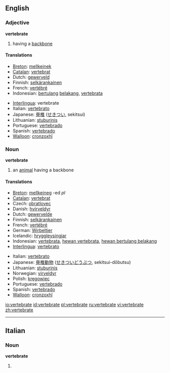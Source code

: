 ==English==

===Adjective===
'''vertebrate'''

# having a [[backbone]]

====Translations====
{{top}}
*[[Breton]]: [[mellkeinek]]
*[[Catalan]]: [[vertebrat]]
*Dutch: [[gewerveld]]
*Finnish: [[selkärankainen]]
*French: [[vertébré]]
*Indonesian: [[tulang|bertulang]] [[belakang]], [[vertebrata]]
{{mid}}
*[[Interlingua]]: vertebrate
*Italian: [[vertebrato]]
*Japanese: [[脊椎]] ([[せきつい]], sekitsui)
*Lithuanian: [[stuburinis]] {{m}}
*Portuguese: [[vertebrado]]
*Spanish: [[vertebrado]]
*[[Walloon]]: [[cronzoxhî]]
{{bottom}}

===Noun===
'''vertebrate'''

# an [[animal]] having a backbone

====Translations====
{{top}}
*[[Breton]]: [[mellkeineg]] {{m}} -ed ''pl''
*[[Catalan]]: [[vertebrat]]
*Czech: [[obratlovec]] {{m}}
*Danish: [[hvirveldyr]] {{c}}
*Dutch: [[gewervelde]]
*Finnish: [[selkärankainen]]
*French: [[vertébré]] {{m}}
*German: [[Wirbeltier]] {{n}}
*Icelandic: [[hryggleysingjar]]
*Indonesian: [[vertebrata]], [[hewan vertebrata]], [[hewan bertulang belakang]]
*[[Interlingua]]: [[vertebrato]]
{{mid}}
*Italian: [[vertebrato]]
*Japanese: [[脊椎動物]] ([[せきついどうぶつ]], sekitsui-dōbutsu)
*Lithuanian: [[stuburinis]] {{m}}
*Norwegian: [[virveldyr]]
*Polish: [[kręgowiec]] {{m}}
*Portuguese: [[vertebrado]]
*Spanish: [[vertebrado]]
*[[Walloon]]: [[cronzoxhî]]
{{bottom}}

[[io:vertebrate]]
[[id:vertebrate]]
[[pl:vertebrate]]
[[ru:vertebrate]]
[[vi:vertebrate]]
[[zh:vertebrate]]

----
==Italian==

===Noun===
'''vertebrate''' {{m}}

# {{plural of|[[vertebrato]]|lang=Italian}}
{{rfc-auto}}